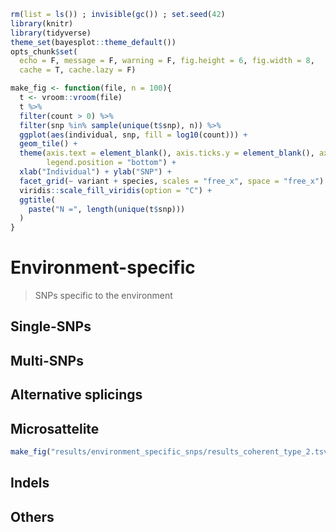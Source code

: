```r
rm(list = ls()) ; invisible(gc()) ; set.seed(42)
library(knitr)
library(tidyverse)
theme_set(bayesplot::theme_default())
opts_chunk$set(
  echo = F, message = F, warning = F, fig.height = 6, fig.width = 8,
  cache = T, cache.lazy = F)
```

```r
make_fig <- function(file, n = 100){
  t <- vroom::vroom(file) 
  t %>% 
  filter(count > 0) %>% 
  filter(snp %in% sample(unique(t$snp), n)) %>% 
  ggplot(aes(individual, snp, fill = log10(count))) +
  geom_tile() +
  theme(axis.text = element_blank(), axis.ticks.y = element_blank(), axis.line = element_blank(),
        legend.position = "bottom") +
  xlab("Individual") + ylab("SNP") +
  facet_grid(~ variant + species, scales = "free_x", space = "free_x") +
  viridis::scale_fill_viridis(option = "C") +
  ggtitle(
    paste("N =", length(unique(t$snp)))
  )
}
```

# Environment-specific

> SNPs specific to the environment

## Single-SNPs 

## Multi-SNPs

## Alternative splicings

## Microsattelite

```r
make_fig("results/environment_specific_snps/results_coherent_type_2.tsv", n = 3)
```

## Indels

## Others

